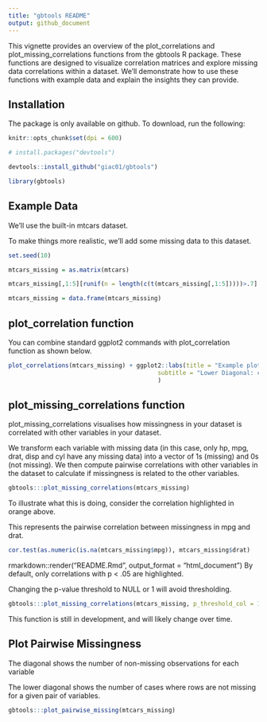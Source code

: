 ```yaml
---
title: "gbtools README"
output: github_document
---
```



This vignette provides an overview of the plot_correlations and plot_missing_correlations functions from the gbtools R package. These functions are designed to visualize correlation matrices and explore missing data correlations within a dataset. We'll demonstrate how to use these functions with example data and explain the insights they can provide.

## Installation

The package is only available on github. To download, run the following:

```r
knitr::opts_chunk$set(dpi = 600)

```

```r

# install.packages("devtools")

devtools::install_github("giac01/gbtools")

library(gbtools)
```

## Example Data

We'll use the built-in mtcars dataset.

To make things more realistic, we'll add some missing data to this dataset.

```r

set.seed(10)

mtcars_missing = as.matrix(mtcars)

mtcars_missing[,1:5][runif(n = length(c(t(mtcars_missing[,1:5]))))>.7] <- NA

mtcars_missing = data.frame(mtcars_missing)

```

## plot_correlation function

You can combine standard ggplot2 commands with plot_correlation function as shown below.

```r

plot_correlations(mtcars_missing) + ggplot2::labs(title = "Example plot_correlations",
                                          subtitle = "Lower Diagonal: correlations\nDiagonal: # non-missing observations for each variable\nUpper Diagonal: sample size for pairwise correlations and 95% CI"
                                          )

```

## plot_missing_correlations function

plot_missing_correlations visualises how missingness in your dataset is correlated with other variables in your dataset.

We transform each variable with missing data (in this case, only hp, mpg, drat, disp and cyl have any missing data) into a vector of 1s (missing) and 0s (not missing). We then compute pairwise correlations with other variables in the dataset to calculate if missingness is related to the other variables.

```r

gbtools:::plot_missing_correlations(mtcars_missing)

```

To illustrate what this is doing, consider the correlation highlighted in orange above.

This represents the pairwise correlation between missingness in mpg and drat.

```r

cor.test(as.numeric(is.na(mtcars_missing$mpg)), mtcars_missing$drat)


```

rmarkdown::render("README.Rmd", output_format = "html_document") By default, only correlations with p \< .05 are highlighted.

Changing the p-value threshold to NULL or 1 will avoid thresholding.

```r

gbtools:::plot_missing_correlations(mtcars_missing, p_threshold_col = 1)

```

This function is still in development, and will likely change over time.

## Plot Pairwise Missingness

The diagonal shows the number of non-missing observations for each variable

The lower diagonal shows the number of cases where rows are not missing for a given pair of variables. 

```r

gbtools:::plot_pairwise_missing(mtcars_missing)

```

